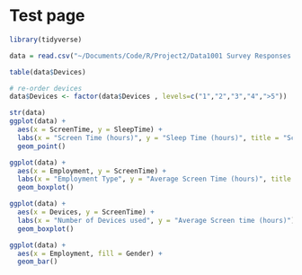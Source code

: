 # Test page

```r
library(tidyverse)
```


```r

data = read.csv("~/Documents/Code/R/Project2/Data1001 Survey Responses.csv")

table(data$Devices)

# re-order devices
data$Devices <- factor(data$Devices , levels=c("1","2","3","4",">5"))

str(data)
ggplot(data) +
  aes(x = ScreenTime, y = SleepTime) +
  labs(x = "Screen Time (hours)", y = "Sleep Time (hours)", title = "Screen Time & Sleep Time") +
  geom_point()

ggplot(data) +
  aes(x = Employment, y = ScreenTime) +
  labs(x = "Employment Type", y = "Average Screen Time (hours)", title = "Screen time & Employment Type") +
  geom_boxplot()

ggplot(data) +
  aes(x = Devices, y = ScreenTime) +
  labs(x = "Number of Devices used", y = "Average Screen time (hours)") +
  geom_boxplot()

ggplot(data) +
  aes(x = Employment, fill = Gender) +
  geom_bar()
```

